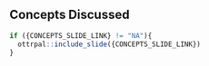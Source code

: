 ## Concepts Discussed

```r
if ({CONCEPTS_SLIDE_LINK} != "NA"){
  ottrpal::include_slide({CONCEPTS_SLIDE_LINK})
}
```
